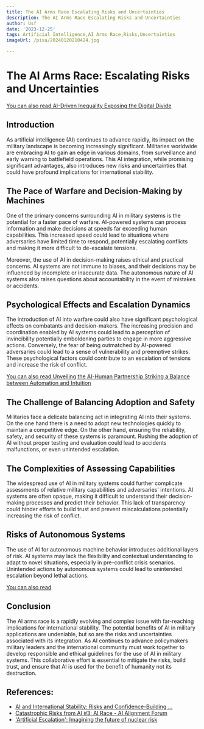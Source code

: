 ```yaml
---
title: The AI Arms Race Escalating Risks and Uncertainties
description: The AI Arms Race Escalating Risks and Uncertainties
author: Usf
date: '2023-12-25'
tags: Artificial Intelligence,AI Arms Race,Risks,Uncertainties
imageUrl: /pixa/20240120210424.jpg

---
```

# **The  AI Arms Race: Escalating Risks and Uncertainties**

[You can also read AI-Driven Inequality Exposing the  Digital Divide](AI-Driven%20Inequality%20Exposing%20the%20Digital%20Divide)


## Introduction
As artificial intelligence (AI) continues  to advance rapidly, its  impact on the military landscape is becoming increasingly significant. Militaries worldwide are embracing AI to gain an edge in various domains, from  surveillance and early warning to battlefield operations. This AI integration, while promising significant advantages, also introduces new  risks  and uncertainties that could have profound implications  for international stability.

## The Pace of Warfare and Decision-Making by Machines
One  of the  primary concerns surrounding AI in military systems is the potential  for a faster pace of warfare. AI-powered systems can process information and make decisions at  speeds far exceeding human capabilities. This increased speed could  lead to situations where adversaries have limited time to respond, potentially escalating conflicts and making it more  difficult to de-escalate tensions.

Moreover, the use of AI  in decision-making raises ethical and practical concerns. AI systems are not immune to biases, and  their decisions may be influenced by incomplete or inaccurate data. The autonomous nature  of AI systems also raises  questions about accountability in  the event of mistakes or accidents.

## Psychological Effects and Escalation Dynamics
The introduction of AI into  warfare could also have significant psychological effects on combatants and decision-makers. The increasing precision and coordination enabled  by AI systems could lead to  a perception of invincibility potentially emboldening parties to engage  in more aggressive actions. Conversely, the fear of being outmatched by AI-powered adversaries could lead to a sense of vulnerability and preemptive strikes. These psychological factors could contribute to  an escalation of tensions and increase the risk of conflict.

[You can also read Unveiling the AI-Human Partnership Striking a Balance  between Automation and  Intuition](Unveiling%20the%20AI-Human%20Partnership%20Striking%20a%20Balance%20between%20Automation%20and%20Intuition)


## The Challenge of Balancing Adoption and Safety
Militaries face a delicate  balancing act in integrating AI into their systems. On the  one hand there is a need to  adopt new technologies quickly to maintain a competitive edge. On the other hand, ensuring the reliability,  safety, and security of these systems is paramount.  Rushing the adoption  of AI without proper testing and evaluation could lead  to accidents malfunctions, or even unintended escalation.

## The  Complexities of Assessing Capabilities
The widespread use of AI  in military systems  could further complicate assessments of relative military capabilities and adversaries' intentions. AI systems are often opaque, making  it difficult to  understand their decision-making processes and predict their behavior. This lack of transparency could hinder efforts to build trust and  prevent miscalculations potentially  increasing the risk of conflict.

##  Risks of  Autonomous  Systems
The use of AI for autonomous machine behavior introduces additional layers of risk. AI  systems may lack the flexibility and contextual  understanding to adapt to novel situations, especially in pre-conflict crisis  scenarios. Unintended actions  by  autonomous systems could lead to unintended escalation beyond lethal actions.

[You can also read ]()


## Conclusion
The AI arms race is a rapidly evolving and complex issue with far-reaching implications for international stability. The potential benefits of AI in  military applications are undeniable, but  so are the risks and uncertainties  associated with its integration.  As AI continues to advance policymakers military leaders and  the international community must work together to develop responsible and ethical guidelines for the use of AI in military systems. This collaborative effort is essential to  mitigate the risks, build trust, and ensure  that AI is used for the benefit of humanity not its destruction.

## References:
- [AI and International Stability: Risks and Confidence-Building ...](https://www.cnas.org/publications/reports/ai-and-international-stability-risks-and-confidence-building-measures)
- [Catastrophic Risks from AI #3: AI Race - AI Alignment Forum](https://www.alignmentforum.org/posts/4sEK5mtDYWJo2gHJn/catastrophic-risks-from-ai-3-ai-race)
- ['Artificial Escalation': Imagining the future of nuclear risk](https://thebulletin.org/2023/07/artificial-escalation-imagining-the-future-of-nuclear-risk/)
